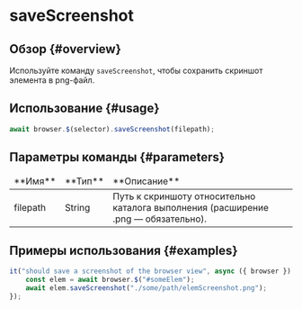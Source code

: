 # saveScreenshot

## Обзор {#overview}

Используйте команду `saveScreenshot`, чтобы сохранить скриншот элемента в png-файл.

## Использование {#usage}

```javascript
await browser.$(selector).saveScreenshot(filepath);
```

## Параметры команды {#parameters}

<table>
<thead>
<tr><td>**Имя**</td><td>**Тип**</td><td>**Описание**</td></tr>
</thead>
<tbody>
<tr><td>filepath</td><td>String</td><td>Путь к скриншоту относительно каталога выполнения (расширение .png &mdash; обязательно).</td></tr>

</tbody>
</table>

## Примеры использования {#examples}

```javascript
it("should save a screenshot of the browser view", async ({ browser }) => {
    const elem = await browser.$("#someElem");
    await elem.saveScreenshot("./some/path/elemScreenshot.png");
});
```
